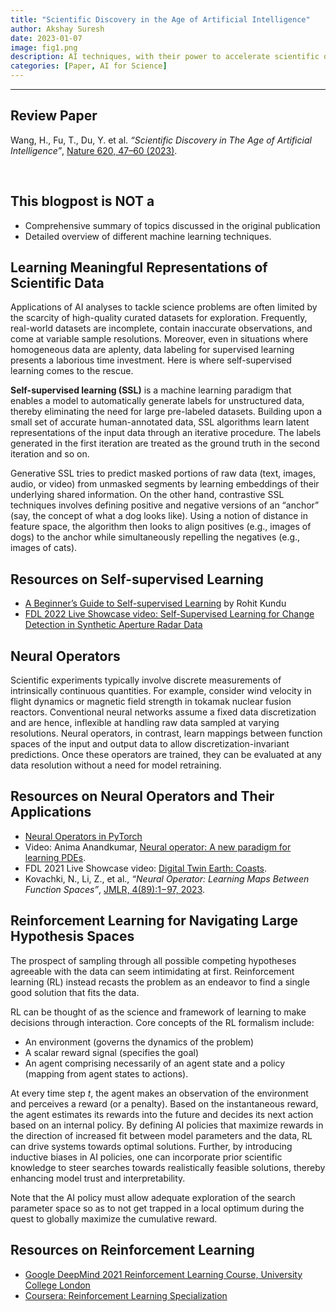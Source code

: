 ```yaml
---
title: "Scientific Discovery in the Age of Artificial Intelligence"
author: Akshay Suresh
date: 2023-01-07
image: fig1.png
description: AI techniques, with their power to accelerate scientific discovery, are becoming increasingly integrated into all stages of scientific research, including hypothesis testing, data annotation, system modeling, and insight generation. This paper reviews key scientific breakthroughs from the past decade in the application of AI for science. Here, I touch upon a selection of AI advancements that are of specific interest to me. 
categories: [Paper, AI for Science]
---
```

---

:::{.callout-note}
# Review Paper
Wang, H., Fu, T., Du, Y. et al. *"Scientific Discovery in The Age of Artificial Intelligence"*, [Nature 620, 47–60 (2023)](https://doi.org/10.1038/s41586-023-06221-2). 
:::
<br>

:::{.callout-caution}
#  This blogpost is NOT a
* Comprehensive summary of topics discussed in the original publication
* Detailed overview of different machine learning techniques.
:::

## Learning Meaningful Representations of Scientific Data
Applications of AI analyses to tackle science problems are often limited by the scarcity of high-quality curated datasets for exploration. Frequently, real-world datasets are incomplete, contain inaccurate observations, and come at variable sample resolutions. Moreover, even in situations where homogeneous data are aplenty, data labeling for supervised learning presents a laborious time investment. Here is where self-supervised learning comes to the rescue.

**Self-supervised learning (SSL)** is a machine learning paradigm that enables a model to automatically generate labels for unstructured data, thereby eliminating the need for large pre-labeled datasets. Building upon a small set of accurate human-annotated data, SSL algorithms learn latent representations of the input data through an iterative procedure. The labels generated in the first iteration are treated as the ground truth in the second iteration and so on. 

Generative SSL tries to predict masked portions of raw data (text, images, audio, or video) from unmasked segments by learning embeddings of their underlying shared information. On the other hand, contrastive SSL techniques involves defining positive and negative versions of an "anchor" (say, the concept of what a dog looks like). Using a notion of distance in feature space, the algorithm then looks to align positives (e.g., images of dogs) to the anchor while simultaneously repelling the negatives (e.g., images of cats).

::: {.callout-tip}
## Resources on Self-supervised Learning
* [A Beginner's Guide to Self-supervised Learning](https://www.v7labs.com/blog/self-supervised-learning-guide#what-is-self-supervised-learning) by Rohit Kundu
* [FDL 2022 Live Showcase video: Self-Supervised Learning for Change Detection in Synthetic Aperture Radar Data](https://youtu.be/igAUTJwbmsY?si=itG8Xu6b9DWjmaIi)
:::

## Neural Operators
Scientific experiments typically involve discrete measurements of intrinsically continuous quantities. For example, consider wind velocity in flight dynamics or magnetic field strength in tokamak nuclear fusion reactors. Conventional neural networks assume a fixed data discretization and are hence, inflexible at handling raw data sampled at varying resolutions. Neural operators, in contrast, learn mappings between function spaces of the input and output data to allow discretization-invariant predictions. Once these operators are trained, they can be evaluated at any data resolution without a need for model retraining.

::: {.callout-tip}
## Resources on Neural Operators and Their Applications
* [Neural Operators in PyTorch](https://neuraloperator.github.io/neuraloperator/dev/index.html)
* Video: Anima Anandkumar, [Neural operator: A new paradigm for learning PDEs](https://youtu.be/Bd4KvlmGbY4).
* FDL 2021 Live Showcase video: [Digital Twin Earth: Coasts](https://youtu.be/7wjtcJxRjKk?si=PFurJnKEr6y2M7dJ). 
* Kovachki, N., Li, Z., et al., *"Neural Operator: Learning Maps Between Function Spaces"*, [JMLR, 4(89):1−97, 2023](https://arxiv.org/abs/2108.08481).
:::

## Reinforcement Learning for Navigating Large Hypothesis Spaces
The prospect of sampling through all possible competing hypotheses agreeable with the data can seem intimidating at first. Reinforcement learning (RL) instead recasts the problem as an endeavor to find a single good solution that fits the data.

RL can be thought of as the science and framework of learning to make decisions through interaction. Core concepts of the RL formalism include:

* An environment (governs the dynamics of the problem)
* A scalar reward signal (specifies the goal)
* An agent comprising necessarily of an agent state and a policy (mapping from agent states to actions).

At every time step $t$, the agent makes an observation of the environment and perceives a reward (or a penalty). Based on the instantaneous reward, the agent estimates its rewards into the future and decides its next action based on an internal policy. By defining AI policies that maximize rewards in the direction of increased fit between model parameters and the data, RL can drive systems towards optimal solutions. Further, by introducing inductive biases in AI policies, one can incorporate prior scientific knowledge to steer searches towards realistically feasible solutions, thereby enhancing model trust and interpretability.

Note that the AI policy must allow adequate exploration of the search parameter space so as to not get trapped in a local optimum during the quest to globally maximize the cumulative reward.

::: {.callout-tip}
# Resources on Reinforcement Learning
* [Google DeepMind 2021 Reinforcement Learning Course, University College London](https://www.youtube.com/playlist?list=PLqYmG7hTraZDVH599EItlEWsUOsJbAodm)
* [Coursera: Reinforcement Learning Specialization](https://www.coursera.org/specializations/reinforcement-learning)
:::